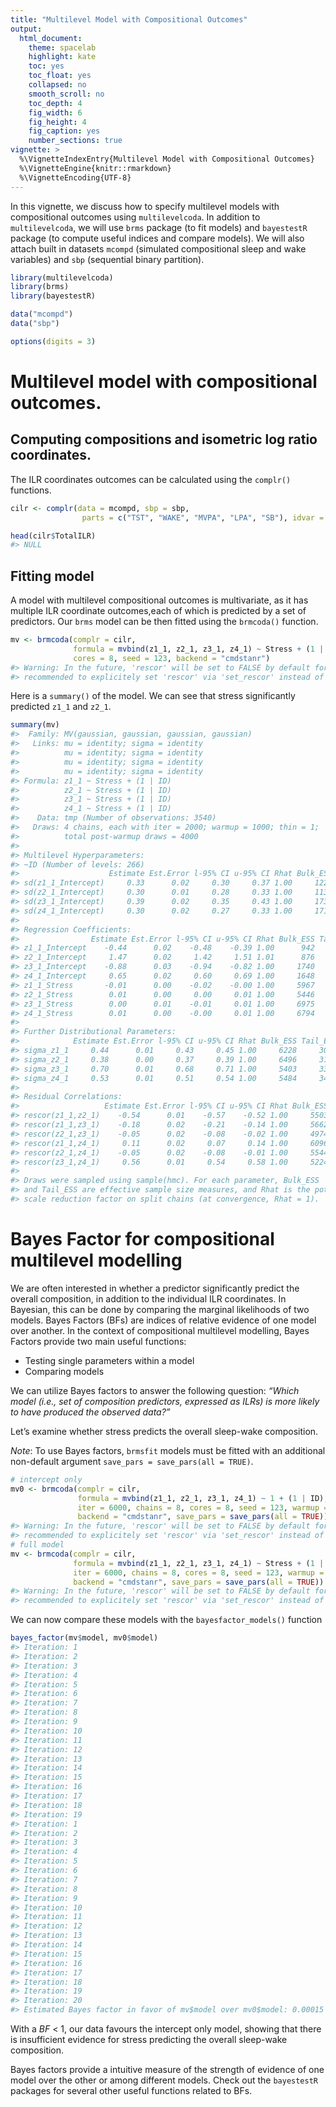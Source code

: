 ```yaml
---
title: "Multilevel Model with Compositional Outcomes"
output: 
  html_document:
    theme: spacelab
    highlight: kate
    toc: yes
    toc_float: yes
    collapsed: no
    smooth_scroll: no
    toc_depth: 4
    fig_width: 6
    fig_height: 4
    fig_caption: yes
    number_sections: true
vignette: >
  %\VignetteIndexEntry{Multilevel Model with Compositional Outcomes}
  %\VignetteEngine{knitr::rmarkdown}
  %\VignetteEncoding{UTF-8}
---
```




In this vignette, we discuss how to specify multilevel models with compositional outcomes using `multilevelcoda`. 
In addition to `multilevelcoda`, we will use `brms` package (to fit models) and
`bayestestR` package (to compute useful indices and compare models). 
We will also attach built in datasets `mcompd` (simulated compositional sleep and wake variables) 
and `sbp` (sequential binary partition).


```r
library(multilevelcoda)
library(brms)
library(bayestestR)

data("mcompd") 
data("sbp") 

options(digits = 3)
```

# Multilevel model with compositional outcomes.
## Computing compositions and isometric log ratio coordinates. 
The ILR coordinates outcomes can be calculated using the `complr()` functions.


```r
cilr <- complr(data = mcompd, sbp = sbp,
                parts = c("TST", "WAKE", "MVPA", "LPA", "SB"), idvar = "ID", total = 1440)

head(cilr$TotalILR)
#> NULL
```

## Fitting model

A model with multilevel compositional outcomes is multivariate, as it has multiple ILR coordinate outcomes,each of which is predicted by a set of predictors. 
Our `brms` model can be then fitted using the `brmcoda()` function.


```r
mv <- brmcoda(complr = cilr,
              formula = mvbind(z1_1, z2_1, z3_1, z4_1) ~ Stress + (1 | ID),
              cores = 8, seed = 123, backend = "cmdstanr")
#> Warning: In the future, 'rescor' will be set to FALSE by default for all models. It is thus
#> recommended to explicitely set 'rescor' via 'set_rescor' instead of using the default.
```

Here is a `summary()` of the model. 
We can see that stress significantly predicted `z1_1` and `z2_1`. 


```r
summary(mv)
#>  Family: MV(gaussian, gaussian, gaussian, gaussian) 
#>   Links: mu = identity; sigma = identity
#>          mu = identity; sigma = identity
#>          mu = identity; sigma = identity
#>          mu = identity; sigma = identity 
#> Formula: z1_1 ~ Stress + (1 | ID) 
#>          z2_1 ~ Stress + (1 | ID) 
#>          z3_1 ~ Stress + (1 | ID) 
#>          z4_1 ~ Stress + (1 | ID) 
#>    Data: tmp (Number of observations: 3540) 
#>   Draws: 4 chains, each with iter = 2000; warmup = 1000; thin = 1;
#>          total post-warmup draws = 4000
#> 
#> Multilevel Hyperparameters:
#> ~ID (Number of levels: 266) 
#>                    Estimate Est.Error l-95% CI u-95% CI Rhat Bulk_ESS Tail_ESS
#> sd(z1_1_Intercept)     0.33      0.02     0.30     0.37 1.00     1228     2060
#> sd(z2_1_Intercept)     0.30      0.01     0.28     0.33 1.00     1134     1929
#> sd(z3_1_Intercept)     0.39      0.02     0.35     0.43 1.00     1731     2763
#> sd(z4_1_Intercept)     0.30      0.02     0.27     0.33 1.00     1710     2483
#> 
#> Regression Coefficients:
#>                Estimate Est.Error l-95% CI u-95% CI Rhat Bulk_ESS Tail_ESS
#> z1_1_Intercept    -0.44      0.02    -0.48    -0.39 1.00      942     1598
#> z2_1_Intercept     1.47      0.02     1.42     1.51 1.01      876     1608
#> z3_1_Intercept    -0.88      0.03    -0.94    -0.82 1.00     1740     2565
#> z4_1_Intercept     0.65      0.02     0.60     0.69 1.00     1648     2562
#> z1_1_Stress       -0.01      0.00    -0.02    -0.00 1.00     5967     3302
#> z2_1_Stress        0.01      0.00     0.00     0.01 1.00     5446     3533
#> z3_1_Stress        0.00      0.01    -0.01     0.01 1.00     6975     3101
#> z4_1_Stress        0.01      0.00    -0.00     0.01 1.00     6794     3387
#> 
#> Further Distributional Parameters:
#>            Estimate Est.Error l-95% CI u-95% CI Rhat Bulk_ESS Tail_ESS
#> sigma_z1_1     0.44      0.01     0.43     0.45 1.00     6228     3088
#> sigma_z2_1     0.38      0.00     0.37     0.39 1.00     6496     3182
#> sigma_z3_1     0.70      0.01     0.68     0.71 1.00     5403     3385
#> sigma_z4_1     0.53      0.01     0.51     0.54 1.00     5484     3418
#> 
#> Residual Correlations: 
#>                   Estimate Est.Error l-95% CI u-95% CI Rhat Bulk_ESS Tail_ESS
#> rescor(z1_1,z2_1)    -0.54      0.01    -0.57    -0.52 1.00     5503     3659
#> rescor(z1_1,z3_1)    -0.18      0.02    -0.21    -0.14 1.00     5662     3335
#> rescor(z2_1,z3_1)    -0.05      0.02    -0.08    -0.02 1.00     4974     3475
#> rescor(z1_1,z4_1)     0.11      0.02     0.07     0.14 1.00     6096     3480
#> rescor(z2_1,z4_1)    -0.05      0.02    -0.08    -0.01 1.00     5544     3305
#> rescor(z3_1,z4_1)     0.56      0.01     0.54     0.58 1.00     5224     3252
#> 
#> Draws were sampled using sample(hmc). For each parameter, Bulk_ESS
#> and Tail_ESS are effective sample size measures, and Rhat is the potential
#> scale reduction factor on split chains (at convergence, Rhat = 1).
```

# Bayes Factor for compositional multilevel modelling

We are often interested in whether a predictor significantly predict the overall composition, in addition to the individual ILR coordinates. 
In Bayesian, this can be done by comparing the marginal likelihoods of two models. 
Bayes Factors (BFs) are indices of relative evidence of one model over another. 
In the context of compositional multilevel modelling, Bayes Factors provide two main useful functions:

- Testing single parameters within a model
- Comparing models 

We can utilize Bayes factors to answer the following question: 
*"Which model (i.e., set of composition predictors, expressed as ILRs) is more likely to have produced the observed data?"*

Let's examine whether stress predicts the overall sleep-wake composition.

*Note*: To use Bayes factors, `brmsfit` models must be fitted with an additional non-default argument
`save_pars = save_pars(all = TRUE)`.


```r
# intercept only
mv0 <- brmcoda(complr = cilr,
               formula = mvbind(z1_1, z2_1, z3_1, z4_1) ~ 1 + (1 | ID),
               iter = 6000, chains = 8, cores = 8, seed = 123, warmup = 1000,
               backend = "cmdstanr", save_pars = save_pars(all = TRUE))
#> Warning: In the future, 'rescor' will be set to FALSE by default for all models. It is thus
#> recommended to explicitely set 'rescor' via 'set_rescor' instead of using the default.
# full model
mv <- brmcoda(complr = cilr,
              formula = mvbind(z1_1, z2_1, z3_1, z4_1) ~ Stress + (1 | ID),
              iter = 6000, chains = 8, cores = 8, seed = 123, warmup = 1000,
              backend = "cmdstanr", save_pars = save_pars(all = TRUE))
#> Warning: In the future, 'rescor' will be set to FALSE by default for all models. It is thus
#> recommended to explicitely set 'rescor' via 'set_rescor' instead of using the default.
```

We can now compare these models with the `bayesfactor_models()` function


```r
bayes_factor(mv$model, mv0$model)
#> Iteration: 1
#> Iteration: 2
#> Iteration: 3
#> Iteration: 4
#> Iteration: 5
#> Iteration: 6
#> Iteration: 7
#> Iteration: 8
#> Iteration: 9
#> Iteration: 10
#> Iteration: 11
#> Iteration: 12
#> Iteration: 13
#> Iteration: 14
#> Iteration: 15
#> Iteration: 16
#> Iteration: 17
#> Iteration: 18
#> Iteration: 19
#> Iteration: 1
#> Iteration: 2
#> Iteration: 3
#> Iteration: 4
#> Iteration: 5
#> Iteration: 6
#> Iteration: 7
#> Iteration: 8
#> Iteration: 9
#> Iteration: 10
#> Iteration: 11
#> Iteration: 12
#> Iteration: 13
#> Iteration: 14
#> Iteration: 15
#> Iteration: 16
#> Iteration: 17
#> Iteration: 18
#> Iteration: 19
#> Iteration: 20
#> Estimated Bayes factor in favor of mv$model over mv0$model: 0.00015
```

With a $BF$ < 1, our data favours the intercept only model, showing that there is 
insufficient evidence for stress predicting the overall sleep-wake composition.

Bayes factors provide a intuitive measure of the strength of evidence of one model over the other
or among different models. Check out the `bayestestR` packages for several other useful functions related to BFs.
